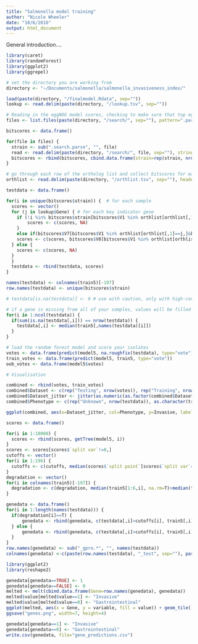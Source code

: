 ```yaml
---
title: "Salmonella model training"
author: "Nicole Wheeler"
date: "10/6/2016"
output: html_document
---
```


General introduction....

```r
library(caret)
library(randomForest)
library(ggplot2)
library(ggrepel)

# set the directory you are working from
directory <- "~/Documents/salmonella/salmonella_invasiveness_index/"

load(paste(directory, "/finalmodel.Rdata", sep=""))
lookup <- read.delim(paste(directory, "/lookup.tsv", sep=""))

# Reading in the eggNOG model scores, checking to make sure that top eggNOG model hit for each protein in the orthogroup is the same
files <- list.files(paste(directory, "/search/", sep=""), pattern=".parse")

bitscores <- data.frame()

for(file in files) {
  strain <- sub(".search.parse", "", file)
  read <- read.delim(paste(directory, "/search/", file, sep=""), stringsAsFactors=F, comment.char="@", header=F)
  bitscores <- rbind(bitscores, cbind.data.frame(strain=rep(strain, nrow(read)), read))
}

# go through each row of the ortholog list and collect bitscores for each gene - FIX THIS - need to be comparing the right gene to the right model
orthlist <- read.delim(paste(directory, "/orthlist.tsv", sep=""), header=T, stringsAsFactors=F)

testdata <- data.frame()

for(i in unique(bitscores$strain)) {  # for each sample
  scores <- vector()
  for (j in lookup$Gene) { # for each key indicator gene
    if (!i %in% bitscores$strain[bitscores$V1 %in% orthlist[orthlist[,1]==j,]]) {
        scores <- c(scores, NA)
    }
    else if(bitscores$V7[bitscores$V1 %in% orthlist[orthlist[,1]==j,]&bitscores$strain==i&bitscores$V4==lookup$Model[lookup$Gene==j]][1]<0.0001) { # if the E-value looks reasonable
    scores <- c(scores, bitscores$V8[bitscores$V1 %in% orthlist[orthlist[,1]==j,]&bitscores$strain==i&bitscores$V4==lookup$Model[lookup$Gene==j]][1])
  } else {
    scores <- c(scores, NA)
  }
  }
  testdata <- rbind(testdata, scores)
}

names(testdata) <- colnames(train5)[-197]
row.names(testdata) <- unique(bitscores$strain)

# testdata[is.na(testdata)] <- 0 # use with caution, only with high-coverage genomes

# if a gene is missing from all of your samples, values will be filled in based on the median observed in our training data
for(i in 1:ncol(testdata)) {
  if(sum(is.na(testdata[,i])) == nrow(testdata)) {
    testdata[,i] <- median(train5[,names(testdata)[i]])
  }
}

# load the random forest model and score your isolates
votes <- data.frame(predict(model5, na.roughfix(testdata), type="vote"))
train_votes <- data.frame(predict(model5, train5, type="vote"))
oob_votes <- data.frame(model5$votes)

# Visualisation

combined <- rbind(votes, train_votes)
combined$Dataset <- c(rep("Testing", nrow(votes)), rep("Training", nrow(train_votes)))
combined$Dataset_jitter <- jitter(as.numeric(as.factor(combined$Dataset)), amount=0.4)
combined$Phenotype <- c(rep("Unknown", nrow(testdata)), as.character(train5$class))

ggplot(combined, aes(x=Dataset_jitter, col=Phenotype, y=Invasive, label=row.names(combined))) + geom_point() + geom_text_repel() + coord_flip() + theme_bw() + ylim(0, 1.1) + xlab("") + ylab("Invasiveness index") + geom_hline(yintercept = 0.5)
```


```r
scores <- data.frame()

for(i in 1:10000) {
  scores <- rbind(scores, getTree(model5, i))
}
scores <- scores[scores$`split var`!=0,]
cutoffs <- vector()
for(i in 1:196) {
  cutoffs <- c(cutoffs, median(scores$`split point`[scores$`split var`==i]))
}
degradation <- vector()
for(i in colnames(train5)[-197]) {
  degradation <- c(degradation, median(train5[1:6,i], na.rm=T)>median(train5[7:15,i], na.rm=T))
}

genedata <- data.frame()
for(i in 1:length(names(testdata))) {
  if(degradation[i]==T) {
      genedata <- rbind(genedata, c(testdata[,i]<cutoffs[i], train5[,i]<cutoffs[i]))
  } else {
      genedata <- rbind(genedata, c(testdata[,i]>cutoffs[i], train5[,i]>cutoffs[i]))
  }
}
row.names(genedata) <- sub("_gpro.*", "", names(testdata))
colnames(genedata) <-c(paste(row.names(testdata), "_test", sep=""), paste(row.names(train5), "_train", sep=""))

library(ggplot2)
library(reshape2)

genedata[genedata==TRUE] <- 1
genedata[genedata==FALSE] <- 0
melted <- melt(cbind.data.frame(Gene=row.names(genedata), genedata))
melted$value[melted$value==1] <- "Invasive"
melted$value[melted$value==0] <- "Gastrointestinal"
ggplot(melted, aes(x = Gene, y = variable, fill = value)) + geom_tile() + scale_fill_manual("Prediction", values=c("black", "white")) + theme(axis.text.x=element_blank(), axis.ticks.x=element_blank())
ggsave("genes.png", width=7, height=4)

genedata[genedata==1] <- "Invasive"
genedata[genedata==0] <- "Gastrointestinal"
write.csv(genedata, file="gene_predictions.csv")
```

